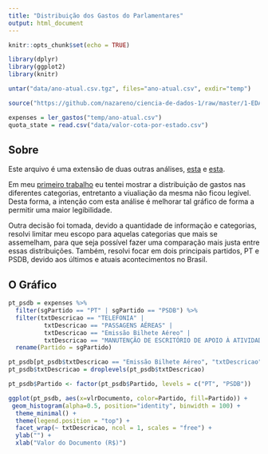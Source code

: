 ```yaml
---
title: "Distribuição dos Gastos do Parlamentares"
output: html_document
---
```

```r
knitr::opts_chunk$set(echo = TRUE)
```

```r
library(dplyr)
library(ggplot2)
library(knitr)

untar("data/ano-atual.csv.tgz", files="ano-atual.csv", exdir="temp")

source("https://github.com/nazareno/ciencia-de-dados-1/raw/master/1-EDA/problema%201/gastos_lib.R")

expenses = ler_gastos("temp/ano-atual.csv")
quota_state = read.csv("data/valor-cota-por-estado.csv")
```
## Sobre
Este arquivo é uma extensão de duas outras análises, [esta](https://r.kyaa.sg/xpovdo.html) e [esta](https://r.kyaa.sg/evfiyf.html).

Em meu [primeiro trabalho](https://r.kyaa.sg/xpovdo.html) eu tentei mostrar a distribuição de gastos nas diferentes categorias, entretanto a viualiação da mesma não ficou legível. Desta forma, a intenção com esta análise é melhorar tal gráfico de forma a permitir uma maior legibilidade.

Outra decisão foi tomada, devido a quantidade de informação e categorias, resolvi limitar meu escopo para aquelas categorias que mais se assemelham, para que seja possível fazer uma comparação mais justa entre essas distribuições. Também, resolvi focar em dois principais partidos, PT e PSDB, devido aos últimos e atuais acontecimentos no Brasil.

## O Gráfico

``` r
pt_psdb = expenses %>%
  filter(sgPartido == "PT" | sgPartido == "PSDB") %>%
  filter(txtDescricao == "TELEFONIA" |
	      txtDescricao == "PASSAGENS AÉREAS" |
	      txtDescricao == "Emissão Bilhete Aéreo" |
	      txtDescricao == "MANUTENÇÃO DE ESCRITÓRIO DE APOIO À ATIVIDADE PARLAMENTAR") %>%
  rename(Partido = sgPartido)

pt_psdb[pt_psdb$txtDescricao == "Emissão Bilhete Aéreo", "txtDescricao"] = "PASSAGENS AÉREAS"
pt_psdb$txtDescricao = droplevels(pt_psdb$txtDescricao)

pt_psdb$Partido <- factor(pt_psdb$Partido, levels = c("PT", "PSDB"))

ggplot(pt_psdb, aes(x=vlrDocumento, color=Partido, fill=Partido)) + 
 geom_histogram(alpha=0.5, position="identity", binwidth = 100) +
  theme_minimal() +
  theme(legend.position = "top") +
  facet_wrap(~ txtDescricao, ncol = 1, scales = "free") +
  ylab("") +
  xlab("Valor do Documento (R$)")
```

